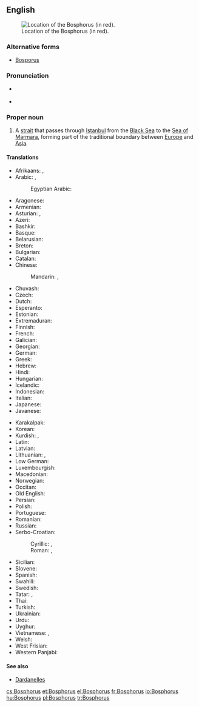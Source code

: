 ==English==

{{wikipedia|Bosporus}}
[[File:Turkish Strait disambig.svg|thumb|Location of the Bosphorus (in red).]]

===Alternative forms===
* [[Bosporus]]

===Pronunciation===
* {{a|UK}} {{IPA|/ˈbɒs.fəɹ.əs/|/ˈbɒs.pəɹ.əs/}}
* {{a|US}} {{IPA|/ˈbɑs.fɚ.əs/|/ˈbɑs.pɚ.əs/}}

===Proper noun===
{{en-proper noun|head=the Bosphorus}}

# A [[strait]] that passes through [[Istanbul]] from the [[Black Sea]] to the [[Sea of Marmara]], forming part of the traditional boundary between [[Europe]] and [[Asia]].

====Translations====
{{trans-top|A strait that passes through Istanbul}}
* Afrikaans: {{t-|af|Bosporus}}, {{t-|af|Istanboel-straat}}
* Arabic: {{t-|ar|مضيق بوسفور|m|tr=maDiiq búsfur}}, {{t-|ar|البوسفور|m|tr=al-búsfur}}
*: Egyptian Arabic: {{tø|arz|البوسفور}}
* Aragonese: {{t-|an|Bosforo}}
* Armenian: {{t-|hy|Բոսֆոր}}
* Asturian: {{t-|ast|Bósforo|m}}, {{t-|ast|Bósforo}}
* Azeri: {{t-|az|Bosfor Boğazı}}
* Bashkir: {{tø|ba|Босфор|tr=Bosfór}}
* Basque: {{t-|eu|Bosforo itsasartea}}
* Belarusian: {{t-|be|Басфор|m}}
* Breton: {{t-|br|Bosfor}}
* Bulgarian: {{t-|bg|Босфор|m}}
* Catalan: {{t-|ca|Bòsfor|m}}
* Chinese:
*: Mandarin: {{t|cmn|博斯普魯斯海峽}}, {{t|cmn|博斯普鲁斯海峡|tr=Bósīpǔlǔsī hǎixiá}}
* Chuvash: {{tø|cv|Босфор}}
* Czech: {{t+|cs|Bospor|m}}
* Dutch: {{t-|nl|Bosporus}}
* Esperanto: {{t-|eo|Bosporo}}
* Estonian: {{t-|et|Bosporus}}
* Extremaduran: {{tø|ext|Bósforu}}
* Finnish: {{t+|fi|Bosporinsalmi}}
* French: {{t+|fr|Bosphore|m}}
* Galician: {{t-|gl|Bósforo|m}}
* Georgian: {{t-|ka|ბოსფორი}}
* German: {{t+|de|Bosporus|m}}
* Greek: {{t+|el|Βόσπορος|m}}
* Hebrew: {{t-|he|בּוֹסְפּוֹרוּס|m|tr=bosporus}}
* Hindi: {{t-|hi|बोस्पोरुस जलसन्धि|tr=bosporus jalsandhi}}
* Hungarian: {{t+|hu|Boszporusz}}
* Icelandic: {{t-|is|Bosporussund}}
* Indonesian: {{t-|id|Selat Bosporus}}
* Italian: {{t-|it|Bosforo|m}}
* Japanese: {{t-|ja|ボスフォラス海峡|tr=Bosuporasu kaikyō}}
* Javanese: {{t-|jv|Selat Bosporus}}
{{trans-mid}}
* Karakalpak: {{tø|kaa|Bosfor}}
* Korean: {{t-|ko|보스포루스 해협|tr=Boseuporuseu haehyeop}}
* Kurdish: {{t-|ku|Tengava Stenbolê}}, {{t-|ku|Bosfor}}
* Latin: {{t-|la|Bosporus}}
* Latvian: {{t-|lv|Bosfors}}
* Lithuanian: {{t-|lt|Bosforo sąsiauris}}, {{t-|lt|Bosforas}}
* Low German: {{t-|nds|Bosporus}}
* Luxembourgish: {{t-|lb|Bosporus}}
* Macedonian: {{t-|mk|Босфор|m}}
* Norwegian: {{t-|no|Bosporos}}
* Occitan: {{t-|oc|Bosfòr|m}}
* Old English: {{t-|ang|Bosporos}}
* Persian: {{t-|fa|تنگه بسفر|tr=tanga Bosfor}}
* Polish: {{t+|pl|Bosfor|m}}
* Portuguese: {{t-|pt|Bósforo|m}}
* Romanian: {{t-|ro|Bosfor}}
* Russian: {{t-|ru|Босфор|m}}
* Serbo-Croatian:
*: Cyrillic: {{t-|sh|Босфор|m|sc=Cyrl}}, {{t-|sh|Боспор|m}}
*: Roman: {{t-|sh|Bosfor|m}}, {{t-|sh|Bospor|m}}
* Sicilian: {{t-|scn|Bosfuru}}
* Slovene: {{t+|sl|Bospor|m}}
* Spanish: {{t-|es|Bósforo|m}}
* Swahili: {{t-|sw|Bosporus}}
* Swedish: {{t-|sv|Bosporen}}
* Tatar: {{t-|tt|Босфор бугазы}}, {{t-|tt|Истанбул бугазы}}
* Thai: {{t-|th|ช่องแคบบอสฟอรัส|tr=chông kâep bòtforrát}}
* Turkish: {{t+|tr|İstanbul Boğazı}}
* Ukrainian: {{t-|uk|Босфор|m}}
* Urdu: {{t-|ur|آبنائے باسفورس}}
* Uyghur: {{t-|ug|ئىستانبۇل بوغازى}}
* Vietnamese: {{t-|vi|eo biển Bosporus}}, {{t-|vi|eo biển Bospho}}
* Welsh: {{t-|cy|Bosphorus}}
* West Frisian: {{t-|fy|Bosporus}}
* Western Panjabi: {{t-|pnb|باسفورس}}
{{trans-bottom}}

====See also====
* [[Dardanelles]]

[[cs:Bosphorus]]
[[et:Bosphorus]]
[[el:Bosphorus]]
[[fr:Bosphorus]]
[[io:Bosphorus]]
[[hu:Bosphorus]]
[[pl:Bosphorus]]
[[tr:Bosphorus]]